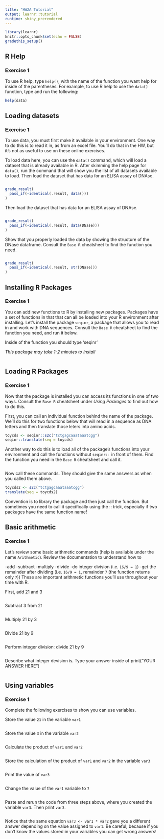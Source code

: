 ```yaml
---
title: "HW2A Tutorial"
output: learnr::tutorial
runtime: shiny_prerendered
---
```


```r
library(learnr)
knitr::opts_chunk$set(echo = FALSE)
gradethis_setup()
```


## R Help

### Exercise 1

To use R help, type `help()`, with the name of the function you want help for inside of the parentheses. For example, to use R help to use the `data()` function, type and run the following:

```r
help(data)
```

## Loading datasets

### Exercise 1

To use data, you must first make it available in your environment. One way to do this is to read it in, as from an excel file. You'll do that in the HW, but it's not as useful to use on these online exercises.

To load data here, you can use the `data()` command, which will load a dataset that is already available in R. After skimming the help page for `data()`, run the command that will show you the list of all datasets available to load. Then load the dataset that has data for an ELISA assay of DNAse.

```r


```

```r
grade_result(
  pass_if(~identical(.result, data()))
)
```

Then load the dataset that has data for an ELISA assay of DNAse.

```r

```

```r
grade_result(
  pass_if(~identical(.result, data(DNase)))
)
```

Show that you properly loaded the data by showing the structure of the DNase dataframe.
Consult the `Base R` cheatsheet to find the function you need. 

```r


```

```r
grade_result(
  pass_if(~identical(.result, str(DNase)))
)
```

## Installing R Packages

### Exercise 1

You can add new functions to R by installing new packages. Packages have a set of functions in that that can all be loaded into your R environment after installing. Let's install the package `seqinr`, a package that allows you to read in and work with DNA sequences. Consult the `Base R` cheatsheet to find the function you need, and run it below.

Inside of the function you should type 'seqinr'

*This package may take 1-2 minutes to install*

```r

```

## Loading R Packages

### Exercise 1

Now that the package is installed you can access its functions in one of two ways. Consult the `Base R` cheatsheet under *Using Packages* to find out how to do this.

First, you can call an individual function behind the name of the package. We'll do this for two functions below that will read in a sequence as DNA letters and then translate those leters into amino acids.

```r
toycds <- seqinr::s2c("tctgagcaaataaatcgg")
seqinr::translate(seq = toycds)
```

Another way to do this is to load all of the package's functions into your environment and call the functions without `seqinr::` in front of them. Find the function you need in the `Base R` cheatsheet and call it.

```r

```

Now call these commands. They should give the same answers as when you called them above.

```r
toycds2 <- s2c("tctgagcaaataaatcgg")
translate(seq = toycds2)
```

Convention is to library the package and then just call the function. But sometimes you need to call it specifically using the :: trick, especially if two packages have the same function name!

## Basic arithmetic

### Exercise 1

Let's review some basic arithmetic commands (help is available under the name `Arithmetic`). Review the documentation to understand how to

-add
-subtract
-multiply
-divide
-do integer division (i.e. `16/9 = 1`)
-get the remainder after dividing (i.e. `16/9 = 1`, remainder `7` (the function returns only `7`))
These are important arithmetic functions you'll use throughout your time with R.

First, add 21 and 3

```r

```

Subtract 3 from 21

```r

```

Multiply 21 by 3

```r

```

Divide 21 by 9

```r

```

Perform integer division: divide 21 by 9

```r

```

Describe what integer devision is. Type your answer inside of print("YOUR ANSWER HERE")

```r

```

## Using variables

### Exercise 1

Complete the following exercises to show you can use variables.

Store the value `21` in the variable `var1`

```r

```

Store the value `3` in the variable `var2`

```r

```

Calculate the product of `var1` and `var2`

```r

```

Store the calculation of the product of `var1` and `var2` in the variable `var3`

```r

```

Print the value of `var3`

```r

```

Change the value of the `var1` variable to `7`

```r

```

Paste and rerun the code from three steps above, where you created the variable `var3`. Then print `var3`.

```r

```

Notice that the same equation `var3 <- var1 * var2` gave you a different answer depending on the value assigned to `var1`. Be careful, because if you don't know the values stored in your variables you can get wrong answers!